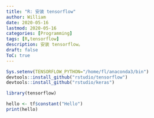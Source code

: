 ```yaml
---
title: "R: 安装 tensorflow"
author: William
date: 2020-05-16
lastmod: 2020-05-16
categories: [Programming]
tags: [R,tensorflow]
description: 安装 tensorflow。
draft: false
ToC: true
---
```


```R
Sys.setenv(TENSORFLOW_PYTHON="/home/fl/anaconda3/bin")
devtools::install_github("rstudio/tensorflow")
devtools::install_github("rstudio/keras")

library(tensorflow)

hello <- tf$constant("Hello")
print(hello)
```





